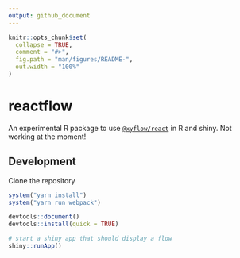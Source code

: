 ```yaml
---
output: github_document
---
```


<!-- README.md is generated from README.Rmd. Please edit that file -->

```r
knitr::opts_chunk$set(
  collapse = TRUE,
  comment = "#>",
  fig.path = "man/figures/README-",
  out.width = "100%"
)
```

# reactflow

An experimental R package to use [`@xyflow/react`](https://reactflow.dev) in R and shiny. Not working at the moment!


## Development

Clone the repository

```r
system("yarn install")
system("yarn run webpack")

devtools::document()
devtools::install(quick = TRUE)

# start a shiny app that should display a flow
shiny::runApp()
```
